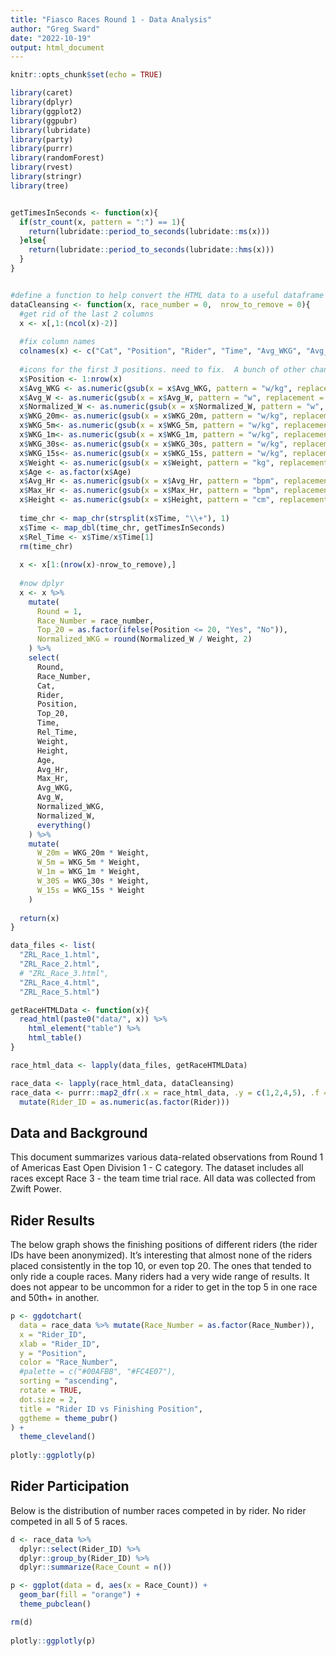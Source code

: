 ```yaml
---
title: "Fiasco Races Round 1 - Data Analysis"
author: "Greg Sward"
date: "2022-10-19"
output: html_document
---
```


```r
knitr::opts_chunk$set(echo = TRUE)
```

```r
library(caret)
library(dplyr)
library(ggplot2)
library(ggpubr)
library(lubridate)
library(party)
library(purrr)
library(randomForest)
library(rvest)
library(stringr)
library(tree)


getTimesInSeconds <- function(x){
  if(str_count(x, pattern = ":") == 1){
    return(lubridate::period_to_seconds(lubridate::ms(x)))
  }else{
    return(lubridate::period_to_seconds(lubridate::hms(x)))
  }
}


#define a function to help convert the HTML data to a useful dataframe
dataCleansing <- function(x, race_number = 0,  nrow_to_remove = 0){
  #get rid of the last 2 columns
  x <- x[,1:(ncol(x)-2)]
  
  #fix column names
  colnames(x) <- c("Cat", "Position", "Rider", "Time", "Avg_WKG", "Avg_W", "Normalized_W", "WKG_20m", "WKG_5m", "WKG_1m", "WKG_30s", "WKG_15s", "Weight", "Age", "Avg_Hr", "Max_Hr", "Height")
  
  #icons for the first 3 positions. need to fix.  A bunch of other changes, easier to do outside dplyr
  x$Position <- 1:nrow(x)
  x$Avg_WKG <- as.numeric(gsub(x = x$Avg_WKG, pattern = "w/kg", replacement = ""))
  x$Avg_W <- as.numeric(gsub(x = x$Avg_W, pattern = "w", replacement = ""))
  x$Normalized_W <- as.numeric(gsub(x = x$Normalized_W, pattern = "w", replacement = ""))
  x$WKG_20m<- as.numeric(gsub(x = x$WKG_20m, pattern = "w/kg", replacement = ""))
  x$WKG_5m<- as.numeric(gsub(x = x$WKG_5m, pattern = "w/kg", replacement = ""))
  x$WKG_1m<- as.numeric(gsub(x = x$WKG_1m, pattern = "w/kg", replacement = ""))
  x$WKG_30s<- as.numeric(gsub(x = x$WKG_30s, pattern = "w/kg", replacement = ""))
  x$WKG_15s<- as.numeric(gsub(x = x$WKG_15s, pattern = "w/kg", replacement = ""))
  x$Weight <- as.numeric(gsub(x = x$Weight, pattern = "kg", replacement = ""))
  x$Age <- as.factor(x$Age)
  x$Avg_Hr <- as.numeric(gsub(x = x$Avg_Hr, pattern = "bpm", replacement = ""))
  x$Max_Hr <- as.numeric(gsub(x = x$Max_Hr, pattern = "bpm", replacement = ""))
  x$Height <- as.numeric(gsub(x = x$Height, pattern = "cm", replacement = ""))
  
  time_chr <- map_chr(strsplit(x$Time, "\\+"), 1)
  x$Time <- map_dbl(time_chr, getTimesInSeconds)
  x$Rel_Time <- x$Time/x$Time[1]
  rm(time_chr)
  
  x <- x[1:(nrow(x)-nrow_to_remove),]
  
  #now dplyr
  x <- x %>%
    mutate(
      Round = 1,
      Race_Number = race_number,
      Top_20 = as.factor(ifelse(Position <= 20, "Yes", "No")),
      Normalized_WKG = round(Normalized_W / Weight, 2)
    ) %>%
    select(
      Round,
      Race_Number,
      Cat,
      Rider,
      Position,
      Top_20,
      Time,
      Rel_Time,
      Weight,
      Height,
      Age,
      Avg_Hr,
      Max_Hr,
      Avg_WKG,
      Avg_W,
      Normalized_WKG,
      Normalized_W,
      everything()
    ) %>%
    mutate(
      W_20m = WKG_20m * Weight,
      W_5m = WKG_5m * Weight,
      W_1m = WKG_1m * Weight,
      W_30S = WKG_30s * Weight,
      W_15s = WKG_15s * Weight
    )
  
  return(x)
}

data_files <- list(
  "ZRL_Race_1.html",
  "ZRL_Race_2.html",
  # "ZRL_Race_3.html",
  "ZRL_Race_4.html",
  "ZRL_Race_5.html")

getRaceHTMLData <- function(x){
  read_html(paste0("data/", x)) %>%
    html_element("table") %>%
    html_table()
}

race_html_data <- lapply(data_files, getRaceHTMLData)

race_data <- lapply(race_html_data, dataCleansing)
race_data <- purrr::map2_dfr(.x = race_html_data, .y = c(1,2,4,5), .f = dataCleansing) %>%
  mutate(Rider_ID = as.numeric(as.factor(Rider)))

```


## Data and Background

This document summarizes various data-related observations from Round 1 of Americas East Open Division 1 - C category.  The dataset includes all races except Race 3 - the team time trial race.  All data was collected from Zwift Power.


## Rider Results
The below graph shows the finishing positions of different riders (the rider IDs have been anonymized).  It's interesting that almost none of the riders placed consistently in the top 10, or even top 20. The ones that tended to only ride a couple races.  Many riders had a very wide range of results.  It does not appear to be uncommon for a rider to get in the top 5 in one race and 50th+ in another. 

```r

p <- ggdotchart(
  data = race_data %>% mutate(Race_Number = as.factor(Race_Number)),
  x = "Rider_ID",
  xlab = "Rider_ID",
  y = "Position",
  color = "Race_Number",
  #palette = c("#00AFBB", "#FC4E07"),
  sorting = "ascending",
  rotate = TRUE,                              
  dot.size = 2,
  title = "Rider ID vs Finishing Position",
  ggtheme = theme_pubr()                        
) +
  theme_cleveland()
  
plotly::ggplotly(p)

```


## Rider Participation
Below is the distribution of number races competed in by rider.  No rider competed in all 5 of 5 races.

``` r
d <- race_data %>%
  dplyr::select(Rider_ID) %>%
  dplyr::group_by(Rider_ID) %>%
  dplyr::summarize(Race_Count = n())

p <- ggplot(data = d, aes(x = Race_Count)) +
  geom_bar(fill = "orange") +
  theme_pubclean()

rm(d)
  
plotly::ggplotly(p)
```
